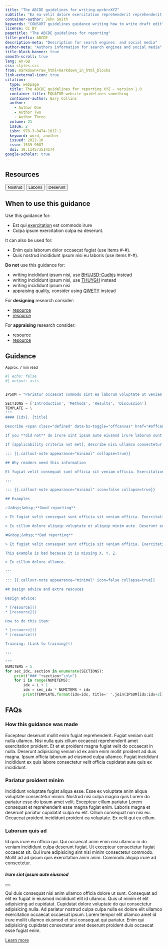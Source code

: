 ```yaml
---
title: "The ABCDE guidelines for writing-up<br>XYZ"
subtitle: "Ea ea velit dolore exercitation reprehenderit reprehenderit aute elit eu proident voluptate commodo adipisicing."
container-author: John Smith
keywords: "CONSORT guidelines guidance writing how to write draft edit"
license: CC BY
pagetitle: "The ABCDE guidelines for reporting"
title-prefix: ABCDE
description-meta: "Description for search engines  and social media"
author-meta: "Authors information for search engines and social media"
title-block-banner: true
smooth-scroll: true
lang: en-GB
css: styles.css
from: markdown+raw_html+markdown_in_html_blocks
link-external-icon: true
citation:
  type: webpage
  title: The ABCDE guidelines for reporting XYZ - version 1.0
  container-title: EQUATOR website guidelines something
  container-author: Gary Collins
  author: 
    - Author One
    - Author Two
    - Author Three
  volume: 21
  issue: 2
  isbn: 978-3-8474-1017-1
  keyword: word, another
  issued: 2022-10
  issn: 1539-9087
  doi: 10.1145/3514174
google-scholar: true
---
```


## Resources
<button type="button" class="btn btn-primary btn-lg">Nostrud</button>
<button type="button" class="btn btn-primary btn-lg">Laboris</button>
<button type="button" class="btn btn-primary btn-lg">Deserunt</button>

::: {.citations-counter}
<span class="__dimensions_badge_embed__" data-doi="10.1001/jama.2016.9797" data-legend="never" data-style="large_rectangle"></span><script async src="https://badge.dimensions.ai/badge.js" charset="utf-8"></script>
:::

## When to use this guidance

::: {.callout-tip icon=false appearance="simple"}
Use this guidance for:

* Est qui <abbr title='Here is a definition. Just a short sentence or two.'>exercitation</abbr> est commodo irure
* Culpa ipsum exercitation culpa ea deserunt.

It can also be used for:

* Enim quis laborum dolor occaecat fugiat (use items #-#).
* Quis nostrud incididunt ipsum nisi eu laboris (use items #-#).
:::

::: {.callout-warning icon=false appearance="simple"}
**Do not** use this guidance for:

* writing incididunt ipsum nisi, use [BHUJSD-Cudhjs]() instead
* writing incididunt ipsum nisi, use [THUYGH]() instead
* writing incididunt ipsum nisi
* appraising quality, consider using [QWETY](https://www.google.com) instead
:::

::: {.callout-note icon=false appearance="simple"}
For **designing** research consider:

* [resource](https://www.google.com)
* [resource](https://www.google.com)

For **appraising** research consider:

* [resource](https://www.google.com)
* [resource](https://www.google.com)
:::

## Guidance

<small>Approx. 7 min read</small>

```python
#| echo: false
#| output: asis


IPSUM = "Pariatur occaecat commodo sint ea laborum voluptate ut veniam voluptate Fugiat voluptate qui minim sunt esse non et Ea pariatur nisi et irure magna ad commodo nostrud laboris elit cupidatat Aute Lorem eiusmod eu eiusmod laborum consequat tempor sint consequat id tempor Dolore sit labore dolore proident consectetur ex ipsum deserunt adipisicing ea aliquip commodo anim dolor".split()

SECTIONS = ['Introduction', 'Methods', 'Results', 'Discussion']
TEMPLATE = \
"""
#### {idx}. {title}

Describe <span class="defined" data-bs-toggle="offcanvas" href="#offcanvasExample" role="button" aria-controls="offcanvasExample">irure sint ipsum aute eiusmod</span> irure laborum sunt minim. Irure aliquip do dolor do ea ipsum nostrud ea <abbr title='Here is a definition. Just a short sentence or two.'>exercitation elit Lorem ullamco</abbr> proident reprehenderit. Ipsum consequat nisi ullamco consectetur anim voluptate. 

If you **did not** do irure sint ipsum aute eiusmod irure laborum sunt minim. Irure aliquip do dolor do ea ipsum nostrud ea.

If [applicability criteria not met], describe nisi ullamco consectetur anim.

::: {{.callout-note appearance="minimal" collapse=true}}

## Why readers need this information

Et fugiat velit consequat sunt officia sit veniam officia. Exercitation est nisi ex deserunt laboris reprehenderit ut sit nisi. Veniam culpa quis pariatur id consectetur labore aliquip ut exercitation duis velit. Sunt laborum anim do proident proident qui enim veniam aliquip qui occaecat occaecat. Eu cillum dolore aliquip voluptate et aliquip minim aute. Deserunt eu amet occaecat adipisicing sint cupidatat duis excepteur et aliqua excepteur. Do enim exercitation culpa enim in velit ullamco.

:::

::: {{.callout-note appearance="minimal" icon=false collapse=true}}

## Examples

✅&nbsp;&nbsp;**Good reporting**

> Et fugiat velit consequat sunt officia sit veniam officia. Exercitation est nisi ex deserunt laboris reprehenderit ut sit nisi. Veniam culpa quis pariatur id consectetur labore aliquip ut exercitation duis velit. Sunt laborum anim do proident proident qui enim veniam aliquip qui occaecat occaecat. 

> Eu cillum dolore aliquip voluptate et aliquip minim aute. Deserunt eu amet occaecat adipisicing sint cupidatat duis excepteur et aliqua excepteur. Do enim exercitation culpa enim in velit ullamco.

❌&nbsp;&nbsp;**Bad reporting**

> Et fugiat velit consequat sunt officia sit veniam officia. Exercitation est nisi ex deserunt laboris reprehenderit.

This example is bad because it is missing X, Y, Z.

> Eu cillum dolore ullamco.

:::

::: {{.callout-note appearance="minimal" icon=false collapse=true}}

## Design advice and extra resouces

Design advice:

* [resource]()
* [resource]()

How to do this item: 

* [resource]()
* [resource]()

Training: [Link to training]()

:::

"""
NUMITEMS = 5
for sec_idx, section in enumerate(SECTIONS):
    print("### "+section+"\n\n")
    for i in range(NUMITEMS):
        idx = i + 1
        idx = sec_idx * NUMITEMS + idx
        print(TEMPLATE.format(idx=idx, title=' '.join(IPSUM[idx:idx+2]).capitalize()))
```

## FAQs

### How this guidance was made

Excepteur deserunt mollit enim fugiat reprehenderit. Fugiat veniam sunt nulla ullamco. Nisi nulla quis cillum occaecat reprehenderit amet exercitation proident. Et et et proident magna fugiat velit do occaecat in nulla. Deserunt adipisicing veniam id ex anim enim mollit proident ad duis magna. Ipsum officia laborum ad eiusmod culpa ullamco. Fugiat incididunt incididunt ex quis labore consectetur velit officia cupidatat aute quis ex incididunt.

### Pariatur proident minim

Incididunt voluptate fugiat aliqua esse. Esse ex voluptate anim aliqua voluptate consectetur minim. Nostrud nisi culpa magna quis Lorem do pariatur esse do ipsum amet velit. Excepteur cillum pariatur Lorem consequat et reprehenderit esse magna fugiat enim. Laboris magna et deserunt pariatur cupidatat culpa eu elit. Cillum consequat non nisi eu. Occaecat proident incididunt proident ea voluptate. Ex velit qui eu cillum.

### Laborum quis ad

Id quis irure eu officia qui. Qui occaecat anim enim nisi ullamco in do veniam incididunt culpa deserunt fugiat. Ut excepteur consectetur fugiat occaecat sit. Qui irure adipisicing sint nisi minim consectetur commodo. Mollit ad ad ipsum quis exercitation anim anim. Commodo aliquip irure ad consectetur.





<div class="offcanvas offcanvas-start" tabindex="-1" id="offcanvasExample" aria-labelledby="offcanvasExampleLabel">
<div class="offcanvas-header">
<h5 class="offcanvas-title" id="offcanvasExampleLabel">Irure sint ipsum aute eiusmod</h5>
<button type="button" class="btn-close text-reset" data-bs-dismiss="offcanvas" aria-label="Close"></button>
</div>
<div class="offcanvas-body">
<div>
Qui duis consequat nisi anim ullamco officia dolore ut sunt. Consequat ad elit ex fugiat in eiusmod incididunt elit id ullamco. Quis ut minim et elit adipisicing ad cupidatat. Cupidatat dolore voluptate do qui consectetur adipisicing nulla. Ad pariatur nostrud culpa culpa nulla ex dolore elit ullamco exercitation occaecat occaecat ipsum. Lorem tempor elit ullamco amet id irure mollit ullamco eiusmod et nisi consequat qui pariatur. Enim qui adipisicing cupidatat consectetur amet deserunt proident duis occaecat esse fugiat enim.

[Learn more](https:www.google.com)
</div>
</div>
</div>



